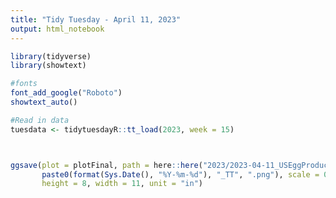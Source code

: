 ```yaml
---
title: "Tidy Tuesday - April 11, 2023"
output: html_notebook
---
```


```r
library(tidyverse)
library(showtext)

#fonts
font_add_google("Roboto")
showtext_auto()

#Read in data
tuesdata <- tidytuesdayR::tt_load(2023, week = 15)
```

```r
```

```r
```

```r
ggsave(plot = plotFinal, path = here::here("2023/2023-04-11_USEggProduction"),
       paste0(format(Sys.Date(), "%Y-%m-%d"), "_TT", ".png"), scale = 0.5, dpi = 300,
       height = 8, width = 11, unit = "in")
```
